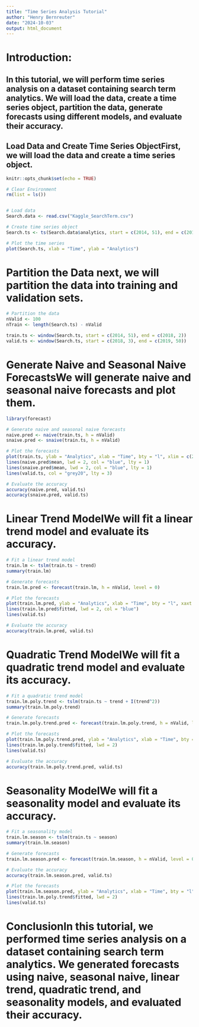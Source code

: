 ```yaml
---
title: "Time Series Analysis Tutorial"
author: "Henry Bernreuter"
date: "2024-10-03"
output: html_document
---
```

# Introduction:
## In this tutorial, we will perform time series analysis on a dataset containing search term analytics. We will load the data, create a time series object, partition the data, generate forecasts using different models, and evaluate their accuracy.

## Load Data and Create Time Series ObjectFirst, we will load the data and create a time series object.

```r
knitr::opts_chunk$set(echo = TRUE)

# Clear Environment
rm(list = ls())


# Load data
Search.data <- read.csv("Kaggle_SearchTerm.csv")

# Create time series object
Search.ts <- ts(Search.data$analytics, start = c(2014, 51), end = c(2019, 50), freq = 52)

# Plot the time series
plot(Search.ts, xlab = "Time", ylab = "Analytics")
```

# Partition the Data next, we will partition the data into training and validation sets.
```r


# Partition the data
nValid <- 100
nTrain <- length(Search.ts) - nValid

train.ts <- window(Search.ts, start = c(2014, 51), end = c(2018, 2))
valid.ts <- window(Search.ts, start = c(2018, 3), end = c(2019, 50))

```

# Generate Naive and Seasonal Naive ForecastsWe will generate naive and seasonal naive forecasts and plot them.
```r
library(forecast)

# Generate naive and seasonal naive forecasts
naive.pred <- naive(train.ts, h = nValid)
snaive.pred <- snaive(train.ts, h = nValid)

# Plot the forecasts
plot(train.ts, ylab = "Analytics", xlab = "Time", bty = "l", xlim = c(2014.75, 2019), main = "")
lines(naive.pred$mean, lwd = 2, col = "blue", lty = 1)
lines(snaive.pred$mean, lwd = 2, col = "blue", lty = 1)
lines(valid.ts, col = "grey20", lty = 3)

# Evaluate the accuracy
accuracy(naive.pred, valid.ts)
accuracy(snaive.pred, valid.ts)
```
# Linear Trend ModelWe will fit a linear trend model and evaluate its accuracy.
```r
# Fit a linear trend model
train.lm <- tslm(train.ts ~ trend)
summary(train.lm)

# Generate forecasts
train.lm.pred <- forecast(train.lm, h = nValid, level = 0)

# Plot the forecasts
plot(train.lm.pred, ylab = "Analytics", xlab = "Time", bty = "l", xaxt = "n", xlim = c(2014.75, 2019), main = "", flty = 2)
lines(train.lm.pred$fitted, lwd = 2, col = "blue")
lines(valid.ts)

# Evaluate the accuracy
accuracy(train.lm.pred, valid.ts)
```

# Quadratic Trend ModelWe will fit a quadratic trend model and evaluate its accuracy.

```r

# Fit a quadratic trend model
train.lm.poly.trend <- tslm(train.ts ~ trend + I(trend^2))
summary(train.lm.poly.trend)

# Generate forecasts
train.lm.poly.trend.pred <- forecast(train.lm.poly.trend, h = nValid, level = 0)

# Plot the forecasts
plot(train.lm.poly.trend.pred, ylab = "Analytics", xlab = "Time", bty = "l", xlim = c(2014.75, 2019), main = "")
lines(train.lm.poly.trend$fitted, lwd = 2)
lines(valid.ts)

# Evaluate the accuracy
accuracy(train.lm.poly.trend.pred, valid.ts)
```
# Seasonality ModelWe will fit a seasonality model and evaluate its accuracy.
```r
# Fit a seasonality model
train.lm.season <- tslm(train.ts ~ season)
summary(train.lm.season)

# Generate forecasts
train.lm.season.pred <- forecast(train.lm.season, h = nValid, level = 0)

# Evaluate the accuracy
accuracy(train.lm.season.pred, valid.ts)
```

```r
# Plot the forecasts
plot(train.lm.season.pred, ylab = "Analytics", xlab = "Time", bty = "l", xlim = c(2014.75, 2019), main = "", flty = 2)
lines(train.lm.poly.trend$fitted, lwd = 2)
lines(valid.ts)
```

# ConclusionIn this tutorial, we performed time series analysis on a dataset containing search term analytics. We generated forecasts using naive, seasonal naive, linear trend, quadratic trend, and seasonality models, and evaluated their accuracy.

